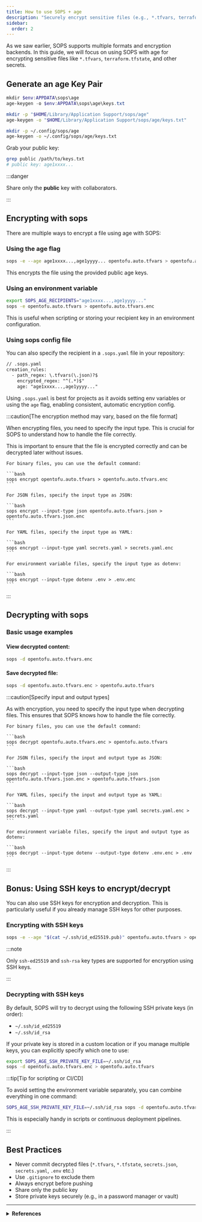 ```yaml
---
title: How to use SOPS + age
description: "Securely encrypt sensitive files (e.g., *.tfvars, terraform.tfstate) for safe storage in Git and automation."
sidebar:
  order: 2
---
```



As we saw earlier, SOPS supports multiple formats and encryption backends. In this guide, we will focus on using SOPS with age for encrypting sensitive files like `*.tfvars`, `terraform.tfstate`, and other secrets.

## Generate an age Key Pair

<Tabs syncKey="operating-systems">
  <TabItem label="Windows" icon="seti:windows">

```powershell
mkdir $env:APPDATA\sops\age
age-keygen -o $env:APPDATA\sops\age\keys.txt
```

  </TabItem>
  <TabItem label="macOS" icon="apple">

```zsh
mkdir -p "$HOME/Library/Application Support/sops/age"
age-keygen -o "$HOME/Library/Application Support/sops/age/keys.txt"
```

  </TabItem>
  <TabItem label="Linux" icon="linux">

```bash
mkdir -p ~/.config/sops/age
age-keygen -o ~/.config/sops/age/keys.txt
```

  </TabItem>
</Tabs>

Grab your public key:

```bash
grep public /path/to/keys.txt
# public key: age1xxxx...
```

:::danger

Share only the **public** key with collaborators.

:::

## Encrypting with sops

There are multiple ways to encrypt a file using age with SOPS:

### Using the age flag

```bash
sops -e --age age1xxxx...,age1yyyy... opentofu.auto.tfvars > opentofu.auto.tfvars.enc
```

This encrypts the file using the provided public age keys.

### Using an environment variable

```bash
export SOPS_AGE_RECIPIENTS="age1xxxx...,age1yyyy..."
sops -e opentofu.auto.tfvars > opentofu.auto.tfvars.enc
```

This is useful when scripting or storing your recipient key in an environment configuration.

### Using sops config file

You can also specify the recipient in a `.sops.yaml` file in your repository:

```diff lang=yaml
// .sops.yaml
creation_rules:
  - path_regex: \.tfvars(\.json)?$
    encrypted_regex: "^(.*)$"
    age: "age1xxxx...,age1yyyy..."
```

Using `.sops.yaml` is best for projects as it avoids setting env variables or using the `age` flag, enabling consistent, automatic encryption config.

:::caution[The encryption method may vary, based on the file format]

When encrypting files, you need to specify the input type. This is crucial for SOPS to understand how to handle the file correctly.

This is important to ensure that the file is encrypted correctly and can be decrypted later without issues.

<Tabs syncKey="file-formats">
  <TabItem label="BINARY">

    For binary files, you can use the default command:

    ```bash
    sops encrypt opentofu.auto.tfvars > opentofu.auto.tfvars.enc
    ```

  </TabItem>
  <TabItem label="JSON">

    For JSON files, specify the input type as JSON:

    ```bash
    sops encrypt --input-type json opentofu.auto.tfvars.json > opentofu.auto.tfvars.json.enc
    ```

  </TabItem>
  <TabItem label="YAML">

    For YAML files, specify the input type as YAML:

    ```bash
    sops encrypt --input-type yaml secrets.yaml > secrets.yaml.enc
    ```

  </TabItem>
  <TabItem label="ENV">

    For environment variable files, specify the input type as dotenv:

    ```bash
    sops encrypt --input-type dotenv .env > .env.enc
    ```

  </TabItem>
</Tabs>

:::

## Decrypting with sops

### Basic usage examples

#### View decrypted content:

```bash
sops -d opentofu.auto.tfvars.enc
```

#### Save decrypted file:

```bash
sops -d opentofu.auto.tfvars.enc > opentofu.auto.tfvars
```

:::caution[Specify input and output types]

As with encryption, you need to specify the input type when decrypting files. This ensures that SOPS knows how to handle the file correctly.

<Tabs syncKey="file-formats">
  <TabItem label="BINARY">

    For binary files, you can use the default command:

    ```bash
    sops decrypt opentofu.auto.tfvars.enc > opentofu.auto.tfvars
    ```

  </TabItem>
  <TabItem label="JSON">

    For JSON files, specify the input and output type as JSON:

    ```bash
    sops decrypt --input-type json --output-type json opentofu.auto.tfvars.json.enc > opentofu.auto.tfvars.json
    ```

  </TabItem>
  <TabItem label="YAML">

    For YAML files, specify the input and output type as YAML:

    ```bash
    sops decrypt --input-type yaml --output-type yaml secrets.yaml.enc > secrets.yaml
    ```

  </TabItem>
  <TabItem label="ENV">

    For environment variable files, specify the input and output type as dotenv:

    ```bash
    sops decrypt --input-type dotenv --output-type dotenv .env.enc > .env
    ```

  </TabItem>
</Tabs>

:::

## Bonus: Using SSH keys to encrypt/decrypt

You can also use SSH keys for encryption and decryption. This is particularly useful if you already manage SSH keys for other purposes.

### Encrypting with SSH keys

```bash
sops -e --age "$(cat ~/.ssh/id_ed25519.pub)" opentofu.auto.tfvars > opentofu.auto.tfvars.enc
```

:::note

Only `ssh-ed25519` and `ssh-rsa` key types are supported for encryption using SSH keys.

:::

### Decrypting with SSH keys

By default, SOPS will try to decrypt using the following SSH private keys (in order):

- `~/.ssh/id_ed25519`
- `~/.ssh/id_rsa`

If your private key is stored in a custom location or if you manage multiple keys, you can explicitly specify which one to use:

```bash
export SOPS_AGE_SSH_PRIVATE_KEY_FILE=~/.ssh/id_rsa
sops -d opentofu.auto.tfvars.enc > opentofu.auto.tfvars
```

:::tip[Tip for scripting or CI/CD]

To avoid setting the environment variable separately, you can combine everything in one command:

```bash
SOPS_AGE_SSH_PRIVATE_KEY_FILE=~/.ssh/id_rsa sops -d opentofu.auto.tfvars.enc > opentofu.auto.tfvars
```

This is especially handy in scripts or continuous deployment pipelines.

:::

## Best Practices

- Never commit decrypted files (`*.tfvars`, `*.tfstate`, `secrets.json`, `secrets.yaml`, `.env` etc.)
- Use `.gitignore` to exclude them
- Always encrypt before pushing
- Share only the public key
- Store private keys securely (e.g., in a password manager or vault)

---

<details>
  <summary>
    <strong>References</strong>
  </summary>

  <ul>
    <li><a href="https://github.com/getsops/sops?tab=readme-ov-file#encrypting-using-age" target="_blank" rel="noopener noreferrer">Using age with SOPS</a></li>
    <li><a href="https://technotim.live/posts/secret-encryption-sops/" target="_blank" rel="noopener noreferrer">Encrypting with Mozilla SOPS and AGE</a></li>
    <li><a href="https://www.youtube.com/watch?v=wqD7k5iNvqs" target="_blank" rel="noopener noreferrer">Encrypting Secrets The GitOps Way With sops And age (YouTube)</a></li>
    <li><a href="https://blog.stephane-robert.info/docs/securiser/secrets/sops/" target="_blank" rel="noopener noreferrer">Protégez vos secrets DevOps avec SOPS (FR)</a></li>
    <li><a href="https://une-tasse-de.cafe/blog/sops/" target="_blank" rel="noopener noreferrer">Stocker des secrets dans un dépôt Git (FR)</a></li>
  </ul>
</details>
